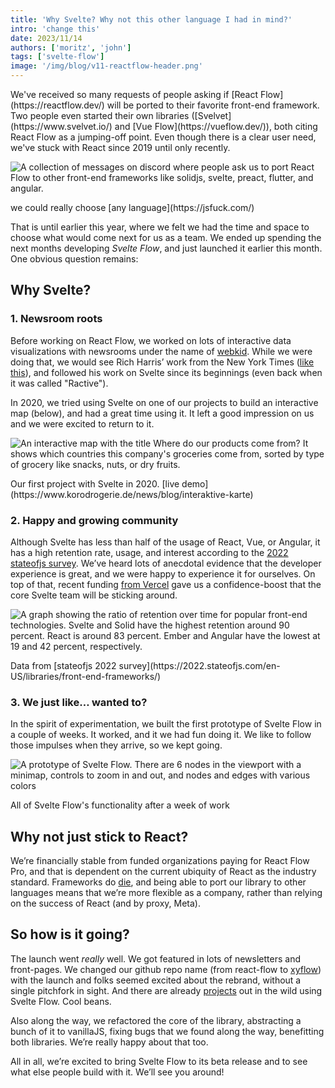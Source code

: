 ```yaml
---
title: 'Why Svelte? Why not this other language I had in mind?'
intro: 'change this'
date: 2023/11/14
authors: ['moritz', 'john']
tags: ['svelte-flow']
image: '/img/blog/v11-reactflow-header.png'
---
```




<BlogPostLayout>
We've received so many requests of people asking if [React Flow](https://reactflow.dev/) will be ported to their favorite front-end framework. Two people even started their own libraries ([Svelvet](https://www.svelvet.io/) and [Vue Flow](https://vueflow.dev/)), both citing React Flow as a jumping-off point. Even though there is a clear user need, we've stuck with React since 2019 until only recently.

<Image
  alt="A collection of messages on discord where people ask us to port React Flow to other front-end frameworks like solidjs, svelte, preact, flutter, and angular."
  src="/img/blog/2023-why-svelte/discord-langs.png"
  width={800}
  height={600}
  className="mt-4"
/>
<div className="text-center text-gray-500">
  we could really choose [any language](https://jsfuck.com/)
</div>

That is until earlier this year, where we felt we had the time and space to choose what would come next for us as a team. We ended up spending the next months developing _Svelte Flow_, and just launched it earlier this month. One obvious question remains:

## Why Svelte?

### 1. Newsroom roots

Before working on React Flow, we worked on lots of interactive data visualizations with newsrooms under the name of [webkid](https://webkid.io/). While we were doing that, we would see Rich Harris’ work from the New York Times ([like this](https://www.nytimes.com/interactive/2018/01/27/technology/social-media-bots.html)), and followed his work on Svelte since its beginnings (even back when it was called "Ractive").

In 2020, we tried using Svelte on one of our projects to build an interactive map (below), and had a great time using it. It left a good impression on us and we were excited to return to it.

<Image
  alt="An interactive map with the title Where do our products come from? It shows which countries this company's groceries come from, sorted by type of grocery like snacks, nuts, or dry fruits."
  src="/img/blog/2023-why-svelte/svelte-project-koro.gif"
  width={933}
  height={645}
  className="mt-4"
/>
<div className="text-center text-gray-500">
  Our first project with Svelte in 2020. [live
  demo](https://www.korodrogerie.de/news/blog/interaktive-karte)
</div>

### 2. Happy and growing community

Although Svelte has less than half of the usage of React, Vue, or Angular, it has a high retention rate, usage, and interest according to the [2022 stateofjs survey](https://2022.stateofjs.com/en-US/libraries/front-end-frameworks/). We’ve heard lots of anecdotal evidence that the developer experience is great, and we were happy to experience it for ourselves. On top of that, recent funding [from Vercel](https://vercel.com/blog/vercel-welcomes-rich-harris-creator-of-svelte) gave us a confidence-boost that the core Svelte team will be sticking around.

<Image
  alt="A graph showing the ratio of retention over time for popular front-end technologies. Svelte and Solid have the highest retention around 90 percent. React is around 83 percent. Ember and Angular have the lowest at 19 and 42 percent, respectively."
  src="/img/blog/2023-why-svelte/js2022-survey.png"
  width={1040}
  height={959}
  className="mt-4"
/>
<div className="text-center text-gray-500">
  Data from [stateofjs 2022
  survey](https://2022.stateofjs.com/en-US/libraries/front-end-frameworks/)
</div>

### 3. We just like… wanted to?

In the spirit of experimentation, we built the first prototype of Svelte Flow in a couple of weeks. It worked, and it we had fun doing it. We like to follow those impulses when they arrive, so we kept going.

<Image
  alt="A prototype of Svelte Flow. There are 6 nodes in the viewport with a minimap, controls to zoom in and out, and nodes and edges with various colors"
  src="/img/blog/2023-why-svelte/svelte-zero.gif"
  width={1175}
  height={753}
  className="mt-4"
/>

<div className="text-center text-gray-500">
  All of Svelte Flow's functionality after a week of work
</div>

## Why not just stick to React?

We’re financially stable from funded organizations paying for React Flow Pro, and that is dependent on the current ubiquity of React as the industry standard. Frameworks do [die](https://stackoverflow.blog/2018/01/11/brutal-lifecycle-javascript-frameworks/), and being able to port our library to other languages means that we’re more flexible as a company, rather than relying on the success of React (and by proxy, Meta).

## So how is it going?

The launch went _really_ well. We got featured in lots of newsletters and front-pages. We changed our github repo name (from react-flow to [xyflow](https://xyflow.com/)) with the launch and folks seemed excited about the rebrand, without a single pitchfork in sight. And there are already [projects](https://svelteflow.dev/showcase) out in the wild using Svelte Flow. Cool beans.

Also along the way, we refactored the core of the library, abstracting a bunch of it to vanillaJS, fixing bugs that we found along the way, benefitting both libraries. We’re really happy about that too.

All in all, we’re excited to bring Svelte Flow to its beta release and to see what else people build with it. We’ll see you around!

</BlogPostLayout>
